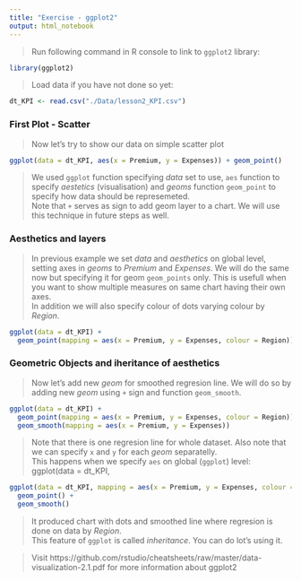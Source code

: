 ```yaml
---
title: "Exercise - ggplot2"
output: html_notebook
---
```


> Run following command in R console to link to `ggplot2` library:

```r
library(ggplot2)
```

> Load data if you have not done so yet:

```r
dt_KPI <- read.csv("./Data/lesson2_KPI.csv")
```


### First Plot - Scatter
> Now let's try to show our data on simple scatter plot

```r
ggplot(data = dt_KPI, aes(x = Premium, y = Expenses)) + geom_point()
```

> We used `ggplot` function specifying *data* set to use, `aes` function to specify *aestetics* (visualisation) and *geoms* function `geom_point` to specify how data should be represemeted.  
> Note that `+` serves as sign to add geom layer to a chart. We will use this technique in future steps as well.  


### Aesthetics and layers
> In previous example we set *data* and *aesthetics* on global level, setting axes in *geoms* to *Premium* and *Expenses*. We will do the same now but specifying it for geom `geom_points` only. This is usefull when you want to show multiple measures on same chart having their own axes.  
> In addition we will also specify colour of dots varying colour by *Region*.  

```r
ggplot(data = dt_KPI) +
  geom_point(mapping = aes(x = Premium, y = Expenses, colour = Region))
```


### Geometric Objects and iheritance of aesthetics
> Now let's add new *geom* for smoothed regresion line. We will do so by adding new *geom* using `+` sign and function `geom_smooth`.

```r
ggplot(data = dt_KPI) +
  geom_point(mapping = aes(x = Premium, y = Expenses, colour = Region)) +
  geom_smooth(mapping = aes(x = Premium, y = Expenses))
```

> Note that there is one regresion line for whole dataset. Also note that we can specify `x` and `y` for each *geom* separatelly.  
> This happens when we specify `aes` on global (`ggplot`) level:
ggplot(data = dt_KPI,

```r
ggplot(data = dt_KPI, mapping = aes(x = Premium, y = Expenses, colour = Region)) +
  geom_point() +
  geom_smooth()
```

> It produced chart with dots and smoothed line where regresion is done on data by *Region*.  
> This feature of `ggplot` is called *inheritance*. You can do lot's using it.

> Visit https://github.com/rstudio/cheatsheets/raw/master/data-visualization-2.1.pdf for more information about ggplot2